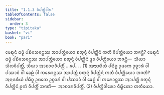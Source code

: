 ```yaml
---
title: "1.1.3 ᩅᩥᨸᨲ᩠ᨲᩥᩅᩤᩁ"
tableOfContents: false
sidebar:
  order: 3
type: "tipitaka"
basket: "vi"
book: "pari"
---
```



<DynamicBreadcrumb />

<Division number="182" book="pari">

<Paragraph number="573" book="pari">
ᨾᩮᨳᩩᨶᩴ ᨵᨾ᩠ᨾᩴ ᨸᨭᩥᩈᩮᩅᨶ᩠ᨲᩔ ᩋᩣᨸᨲ᩠ᨲᩥᨿᩮᩣ ᨧᨲᩩᨶ᩠ᨶᩴ ᩅᩥᨸᨲ᩠ᨲᩦᨶᩴ ᨠᨲᩥ ᩅᩥᨸᨲ᩠ᨲᩥᨿᩮᩣ ᨽᨩᨶ᩠ᨲᩥ? ᨾᩮᨳᩩᨶᩴ ᨵᨾ᩠ᨾᩴ ᨸᨭᩥᩈᩮᩅᨶ᩠ᨲᩔ ᩋᩣᨸᨲ᩠ᨲᩥᨿᩮᩣ ᨧᨲᩩᨶ᩠ᨶᩴ ᩅᩥᨸᨲ᩠ᨲᩦᨶᩴ ᨴ᩠ᩅᩮ ᩅᩥᨸᨲ᩠ᨲᩥᨿᩮᩣ ᨽᨩᨶ᩠ᨲᩥ—  ᩈᩥᨿᩣ ᩈᩦᩃᩅᩥᨸᨲ᩠ᨲᩥᩴ, ᩈᩥᨿᩣ ᩋᩣᨧᩣᩁᩅᩥᨸᨲ᩠ᨲᩥᩴ …ᨸᩮ… . (1)
</Paragraph>

<Paragraph number="574" book="pari">
ᩋᨶᩣᨴᩁᩥᨿᩴ ᨸᨭᩥᨧ᩠ᨧ ᩏᨴᨠᩮ ᩏᨧ᩠ᨧᩣᩁᩴ ᩅᩤ ᨸᩔᩣᩅᩴ ᩅᩤ ᨡᩮᩊᩴ ᩅᩤ ᨠᩁᩮᩣᨶ᩠ᨲᩔ ᩋᩣᨸᨲ᩠ᨲᩥ ᨧᨲᩩᨶ᩠ᨶᩴ ᩅᩥᨸᨲ᩠ᨲᩦᨶᩴ ᨠᨲᩥ ᩅᩥᨸᨲ᩠ᨲᩥᨿᩮᩣ ᨽᨩᨲᩥ? ᩋᨶᩣᨴᩁᩥᨿᩴ ᨸᨭᩥᨧ᩠ᨧ ᩏᨴᨠᩮ ᩏᨧ᩠ᨧᩣᩁᩴ ᩅᩤ ᨸᩔᩣᩅᩴ ᩅᩤ ᨡᩮᩊᩴ ᩅᩤ ᨠᩁᩮᩣᨶ᩠ᨲᩔ ᩋᩣᨸᨲ᩠ᨲᩥ ᨧᨲᩩᨶ᩠ᨶᩴ ᩅᩥᨸᨲ᩠ᨲᩦᨶᩴ ᩑᨠᩴ ᩅᩥᨸᨲ᩠ᨲᩥᩴ ᨽᨩᨲᩥ—  ᩋᩣᨧᩣᩁᩅᩥᨸᨲ᩠ᨲᩥᩴ. (2)

</Paragraph>
</Division>

<Paragraph number="575" type="center" book="pari">
ᩅᩥᨸᨲ᩠ᨲᩥᩅᩤᩁᩮᩣ ᨶᩥᨭ᩠ᨮᩥᨲᩮᩣ ᨲᨲᩥᨿᩮᩣ.
</Paragraph>